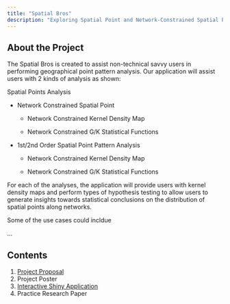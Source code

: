 ```yaml
---
title: "Spatial Bros"
description: "Exploring Spatial Point and Network-Constrained Spatial Point Analysis"
---
```


## About the Project

The Spatial Bros is created to assist non-technical savvy users in performing geographical point pattern analysis. Our application will assist users with 2 kinds of analysis as shown:

Spatial Points Analysis

-   Network Constrained Spatial Point

    -   Network Constrained Kernel Density Map

    -   Network Constrained G/K Statistical Functions

-   1st/2nd Order Spatial Point Pattern Analysis

    -   Network Constrained Kernel Density Map

    -   Network Constrained G/K Statistical Functions

For each of the analyses, the application will provide users with kernel density maps and perform types of hypothesis testing to allow users to generate insights towards statistical conclusions on the distribution of spatial points along networks.

Some of the use cases could incldue

...

## Contents

1.  [Project Proposal](/proposal.html)
2.  Project Poster
3.  [Interactive Shiny Application](https://renjieteo.shinyapps.io/SpatialBros/)
4.  Practice Research Paper
